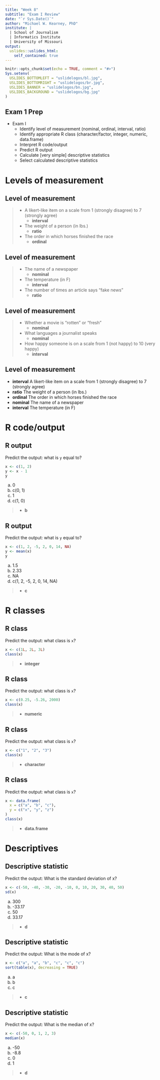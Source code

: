 ```yaml
---
title: "Week 8"
subtitle: "Exam I Review"
date: "`r Sys.Date()`"
author: "Michael W. Kearney, PhD"
institute: |
  | School of Journalism
  | Informatics Institute
  | University of Missouri
output: 
  uslides::uslides_html:
    self_contained: true
---
```


```r
knitr::opts_chunk$set(echo = TRUE, comment = "#>")
Sys.setenv(
  USLIDES_BOTTOMLEFT = "uslidelogos/bl.jpg",
  USLIDES_BOTTOMRIGHT = "uslidelogos/br.jpg",
  USLIDES_BANNER = "uslidelogos/bn.jpg",
  USLIDES_BACKGROUND = "uslidelogos/bg.jpg"
)
```

## Exam 1 Prep
+ Exam I
    - Identify level of measurement (nominal, ordinal, interval, ratio)
    - Identify appropriate R class (character/factor, integer, numeric, data.frame)
    - Interpret R code/output
    - Predict R output
    - Calculate [very simple] descriptive statistics
    - Select calculated descriptive statistics

# Levels of measurement

## Level of measurement
> + A likert-like item on a scale from 1 (strongly disagree) to 7 (strongly agree)
>     + **interval**
> + The weight of a person (in lbs.)
>     + **ratio**
> + The order in which horses finished the race
>     + **ordinal**

## Level of measurement
> + The name of a newspaper
>     + **nominal**
> + The temperature (in F)
>     + **interval**
> + The number of times an article says "fake news"
>     + **ratio**

## Level of measurement
> + Whether a movie is "rotten" or "fresh"
>     + **nominal**
> + What languages a journalist speaks
>     + **nominal**
> + How happy someone is on a scale from 1 (not happy) to 10 (very happy)
>     + **interval**


## Level of measurement
- **interval** A likert-like item on a scale from 1 (strongly disagree) to 7 (strongly agree)
- **ratio** The weight of a person (in lbs.)
- **ordinal** The order in which horses finished the race
- **nominal** The name of a newspaper
- **interval** The temperature (in F)

# R code/output

## R output
Predict the output: what is `y` equal to?
```r
x <- c(1, 2)
y <- x - 1
y
```
a. 0
b. c(0, 1)
c. 1
d. c(1, 0)

> + **b**

## R output
Predict the output: what is `y` equal to?
```r
x <- c(1, 2, -5, 2, 0, 14, NA)
y <- mean(x)
y
```
a. 1.5
b. 2.33
c. NA
d. c(1, 2, -5, 2, 0, 14, NA)

> + **c**

# R classes

## R class
Predict the output: what class is `x`?
```r
x <- c(1L, 2L, 3L)
class(x)
```
> + **integer**

## R class
Predict the output: what class is `x`?
```r
x <- c(0.25, -5.26, 2000)
class(x)
```
> + **numeric**

## R class
Predict the output: what class is `x`?
```r
x <- c("1", "2", "3")
class(x)
```
> + **character**

## R class
Predict the output: what class is `x`?
```r
x <- data.frame(
  x = c("a", "b", "c"),
  y = c("x", "y", "z")
)
class(x)
```
> + **data.frame**


# Descriptives

## Descriptive statistic
Predict the output: What is the standard deviation of x?
```r
x <- c(-50, -40, -30, -20, -10, 0, 10, 20, 30, 40, 50)
sd(x)
```
a. 300
b. -33.17
c. 50
d. 33.17

> + **d**

## Descriptive statistic
Predict the output: What is the mode of x?
```r
x <- c("a", "a", "b", "c", "c", "c")
sort(table(x), decreasing = TRUE)
```
a. a
b. b
c. c

> + **c**

## Descriptive statistic
Predict the output: What is the median of x?
```r
x <- c(-50, 0, 1, 2, 3)
median(x)
```
a. -50
b. -8.8
c. 0
d. 1

> + **d**


